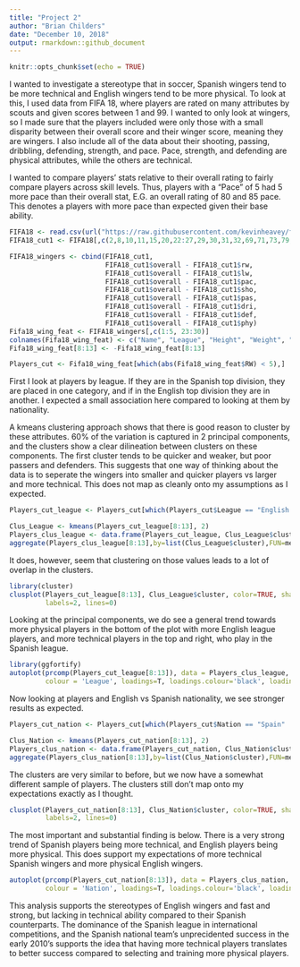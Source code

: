 ---
title: "Project 2"
author: "Brian Childers"
date: "December 10, 2018"
output: rmarkdown::github_document
---

```{r setup, include=FALSE}
knitr::opts_chunk$set(echo = TRUE)
```

I wanted to investigate a stereotype that in soccer, Spanish wingers tend to be more technical and English wingers tend to be more physical. To look at this, I used data from FIFA 18, where players are rated on many attributes by scouts and given scores between 1 and 99. I wanted to only look at wingers, so I made sure that the players included were only those with a small disparity between their overall score and their winger score, meaning they are wingers. I also include all of the data about their shooting, passing, dribbling, defending, strength, and pace. Pace, strength, and defending are physical attributes, while the others are technical.

I wanted to compare players' stats relative to their overall rating to fairly compare players across skill levels. Thus, players with a "Pace" of 5 had 5 more pace than their overall stat, E.G. an overall rating of 80 and 85 pace. This denotes a players with more pace than expected given their base ability.
```{r Reading Data, warning=F, message=F}
FIFA18 <- read.csv(url("https://raw.githubusercontent.com/kevinheavey/fifa18-even-more-player-data/master/data/final/current/complete.csv"))
FIFA18_cut1 <- FIFA18[,c(2,8,10,11,15,20,22:27,29,30,31,32,69,71,73,79,83,90)]

FIFA18_wingers <- cbind(FIFA18_cut1,
                        FIFA18_cut1$overall - FIFA18_cut1$rw,
                        FIFA18_cut1$overall - FIFA18_cut1$lw,
                        FIFA18_cut1$overall - FIFA18_cut1$pac,
                        FIFA18_cut1$overall - FIFA18_cut1$sho,
                        FIFA18_cut1$overall - FIFA18_cut1$pas,
                        FIFA18_cut1$overall - FIFA18_cut1$dri,
                        FIFA18_cut1$overall - FIFA18_cut1$def,
                        FIFA18_cut1$overall - FIFA18_cut1$phy)
Fifa18_wing_feat <- FIFA18_wingers[,c(1:5, 23:30)]
colnames(Fifa18_wing_feat) <- c("Name", "League", "Height", "Weight", "Nation", "RW", "LW", "Pace", "Shooting", "Passing", "Dribbling", "Defending", "Strength")
Fifa18_wing_feat[8:13] <- -Fifa18_wing_feat[8:13]

Players_cut <- Fifa18_wing_feat[which(abs(Fifa18_wing_feat$RW) < 5),]

```

First I look at players by league. If they are in the Spanish top division, they are placed in one category, and if in the English top division they are in another. I expected a small association here compared to looking at them by nationality.

A kmeans clustering approach shows that there is good reason to cluster by these attributes. 60% of the variation is captured in 2 principal components, and the clusters show a clear dilineation between clusters on these components. The first cluster tends to be quicker and weaker, but poor passers and defenders. This suggests that one way of thinking about the data is to seperate the wingers into smaller and quicker players vs larger and more technical. This does not map as cleanly onto my assumptions as I expected.

```{r League1}
Players_cut_league <- Players_cut[which(Players_cut$League == "English Premier League" | Players_cut$League == "Spanish Primera DivisiÃ³n"),]

Clus_League <- kmeans(Players_cut_league[8:13], 2)
Players_clus_league <- data.frame(Players_cut_league, Clus_League$cluster)
aggregate(Players_clus_league[8:13],by=list(Clus_League$cluster),FUN=mean)
```

It does, however, seem that clustering on those values leads to a lot of overlap in the clusters.
```{r League2}
library(cluster) 
clusplot(Players_cut_league[8:13], Clus_League$cluster, color=TRUE, shade=TRUE, 
         labels=2, lines=0)
```

Looking at the principal components, we do see a general trend towards more physical players in the bottom of the plot with more English league players, and more technical players in the top and right, who play in the Spanish league.
```{r League3}
library(ggfortify)
autoplot(prcomp(Players_cut_league[8:13]), data = Players_clus_league,
         colour = 'League', loadings=T, loadings.colour='black', loadings.label=T, loadings.label.colour='black')
```



Now looking at players and English vs Spanish nationality, we see stronger results as expected.
```{r Nation1}
Players_cut_nation <- Players_cut[which(Players_cut$Nation == "Spain" | Players_cut$Nation == "England"),]

Clus_Nation <- kmeans(Players_cut_nation[8:13], 2)
Players_clus_nation <- data.frame(Players_cut_nation, Clus_Nation$cluster)
aggregate(Players_clus_nation[8:13],by=list(Clus_Nation$cluster),FUN=mean)
```

The clusters are very similar to before, but we now have a somewhat different sample of players. The clusters still don't map onto my expectations exactly as I thought.
```{r Nation2}
clusplot(Players_cut_nation[8:13], Clus_Nation$cluster, color=TRUE, shade=TRUE, 
         labels=2, lines=0)
```


The most important and substantial finding is below. There is a very strong trend of Spanish players being more technical, and English players being more physical. This does support my expectations of more technical Spanish wingers and more physical English wingers.
```{r Nation3}
autoplot(prcomp(Players_cut_nation[8:13]), data = Players_clus_nation,
         colour = 'Nation', loadings=T, loadings.colour='black', loadings.label=T, loadings.label.colour='black')
```



This analysis supports the stereotypes of English wingers and fast and strong, but lacking in technical ability compared to their Spanish counterparts. The dominance of the Spanish league in international competitions, and the Spanish national team's unprecidented success in the early 2010's supports the idea that having more technical players translates to better success compared to selecting and training more physical players.
